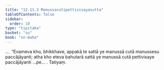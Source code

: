 ```yaml
---
title: "12.11.3 Manussacutipettivisayasutta"
tableOfContents: false
sidebar:
  order: 10
type: "tipitaka"
basket: "su"
book: "sn-maha"
---
```



<DynamicBreadcrumb />

<Division number="1174" book="sn-maha">

<Paragraph number="2525" book="sn-maha">
…  “Evameva kho, bhikkhave, appakā te sattā ye manussā cutā manussesu paccājāyanti; atha kho eteva bahutarā sattā ye manussā cutā pettivisaye paccājāyanti …pe… .

</Paragraph>
</Division>

<Paragraph number="2526" type="center" book="sn-maha">
Tatiyaṃ.
</Paragraph>